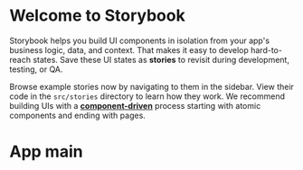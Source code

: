 
<Meta title="Example/app" />

# Welcome to Storybook

Storybook helps you build UI components in isolation from your app's business logic, data, and context.
That makes it easy to develop hard-to-reach states. Save these UI states as **stories** to revisit during development, testing, or QA.

Browse example stories now by navigating to them in the sidebar.
View their code in the `src/stories` directory to learn how they work.
We recommend building UIs with a [**component-driven**](https://componentdriven.org) process starting with atomic components and ending with pages.

<BoilerplateReactTsComponent/>
<h1>App main</h1>
